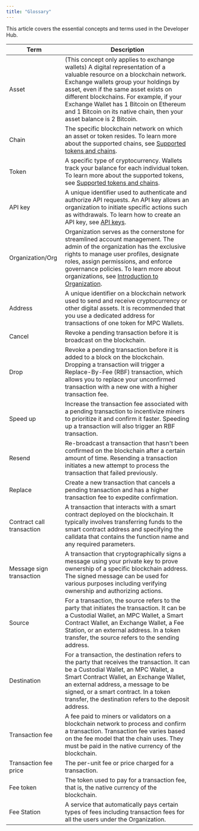 ```yaml
---
title: "Glossary"
---
```


This article covers the essential concepts and terms used in the Developer Hub.

| Term                      | Description                                                  |
| ------------------------- | ------------------------------------------------------------ |
| Asset                     | (This concept only applies to exchange wallets) A digital representation of a valuable resource on a blockchain network. Exchange wallets group your holdings by asset, even if the same asset exists on different blockchains. For example, if your Exchange Wallet has 1 Bitcoin on Ethereum and 1 Bitcoin on its native chain, then your asset balance is 2 Bitcoin. |
| Chain                     | The specific blockchain network on which an asset or token resides. To learn more about the supported chains, see [Supported tokens and chains](https://manuals.cobo.com/en/portal/supported-tokens-custodial). |
| Token                     | A specific type of cryptocurrency. Wallets track your balance for each individual token. To learn more about the supported tokens, see [Supported tokens and chains](https://manuals.cobo.com/en/portal/supported-tokens-custodial). |
| API key                   | A unique identifier used to authenticate and authorize API requests. An API key allows an organization to initiate specific actions such as withdrawals. To learn how to create an API key, see [API keys](). |
| Organization/Org          | Organization serves as the cornerstone for streamlined account management. The admin of the organization has the exclusive rights to manage user profiles, designate roles, assign permissions, and enforce governance policies. To learn more about organizations, see [Introduction to Organization](https://manuals.cobo.com/en/portal/organization/introduction). |
| Address                   | A unique identifier on a blockchain network used to send and receive cryptocurrency or other digital assets. It is recommended that you use a dedicated address for transactions of one token for MPC Wallets. |
| Cancel                    | Revoke a pending transaction before it is broadcast on the blockchain. |
| Drop                      | Revoke a pending transaction before it is added to a block on the blockchain. Dropping a transaction will trigger a Replace-By-Fee (RBF) transaction, which allows you to replace your unconfirmed transaction with a new one with a higher transaction fee. |
| Speed up                  | Increase the transaction fee associated with a pending transaction to incentivize miners to prioritize it and confirm it faster. Speeding up a transaction will also trigger an RBF transaction. |
| Resend                    | Re-broadcast a transaction that hasn't been confirmed on the blockchain after a certain amount of time. Resending a transaction initiates a new attempt to process the transaction that failed previously. |
| Replace                   | Create a new transaction that cancels a pending transaction and has a higher transaction fee to expedite confirmation. |
| Contract call transaction | A transaction that interacts with a smart contract deployed on the blockchain. It typically involves transferring funds to the smart contract address and specifying the calldata that contains the function name and any required parameters. |
| Message sign transaction  | A transaction that cryptographically signs a message using your private key to prove ownership of a specific blockchain address. The signed message can be used for various purposes including verifying ownership and authorizing actions. |
| Source                    | For a transaction, the source refers to the party that initiates the transaction. It can be a Custodial Wallet, an MPC Wallet, a Smart Contract Wallet, an Exchange Wallet, a Fee Station, or an external address. In a token transfer, the source refers to the sending address. |
| Destination               | For a transaction, the destination refers to the party that receives the transaction. It can be a Custodial Wallet, an MPC Wallet, a Smart Contract Wallet, an Exchange Wallet, an external address, a message to be signed, or a smart contract. In a token transfer, the destination refers to the deposit address. |
| Transaction fee           | A fee paid to miners or validators on a blockchain network to process and confirm a transaction. Transaction fee varies based on the fee model that the chain uses. They must be paid in the native currency of the blockchain. |
| Transaction fee price     | The per-unit fee or price charged for a transaction.         |
| Fee token                 | The token used to pay for a transaction fee, that is, the native currency of the blockchain. |
| Fee Station               | A service that automatically pays certain types of fees including transaction fees for all the users under the Organization. |
